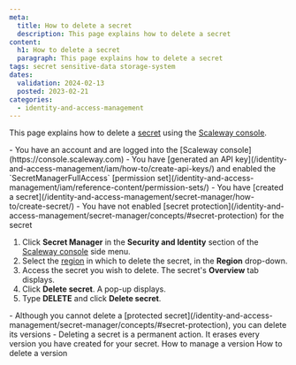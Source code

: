 ```yaml
---
meta:
  title: How to delete a secret
  description: This page explains how to delete a secret
content:
  h1: How to delete a secret
  paragraph: This page explains how to delete a secret
tags: secret sensitive-data storage-system
dates:
  validation: 2024-02-13
  posted: 2023-02-21
categories:
  - identity-and-access-management
---
```


This page explains how to delete a [secret](/identity-and-access-management/secret-manager/concepts/#secret) using the [Scaleway console](https://console.scaleway.com).

<Macro id="iam-requirements" />

<Message type="requirement">
  - You have an account and are logged into the [Scaleway console](https://console.scaleway.com)
  - You have [generated an API key](/identity-and-access-management/iam/how-to/create-api-keys/) and enabled the `SecretManagerFullAccess` [permission set](/identity-and-access-management/iam/reference-content/permission-sets/)
  - You have [created a secret](/identity-and-access-management/secret-manager/how-to/create-secret/)
  - You have not enabled [secret protection](/identity-and-access-management/secret-manager/concepts/#secret-protection) for the secret
</Message>

1. Click **Secret Manager** in the **Security and Identity** section of the [Scaleway console](https://console.scaleway.com/) side menu.
2. Select the [region](/identity-and-access-management/secret-manager/concepts/#region) in which to delete the secret, in the **Region** drop-down.
3. Access the secret you wish to delete. The secret's **Overview** tab displays.
4. Click **Delete secret**. A pop-up displays.
5. Type **DELETE** and click **Delete secret**.

<Message type="important">
  - Although you cannot delete a [protected secret](/identity-and-access-management/secret-manager/concepts/#secret-protection), you can delete its versions
  - Deleting a secret is a permanent action. It erases every version you have created for your secret.
</Message>

<Navigation title="See also">
  <PreviousButton to="/identity-and-access-management/secret-manager/how-to/manage-version/">How to manage a version</PreviousButton>
  <NextButton to="/identity-and-access-management/secret-manager/how-to/delete-version/">How to delete a version</NextButton>
</Navigation>